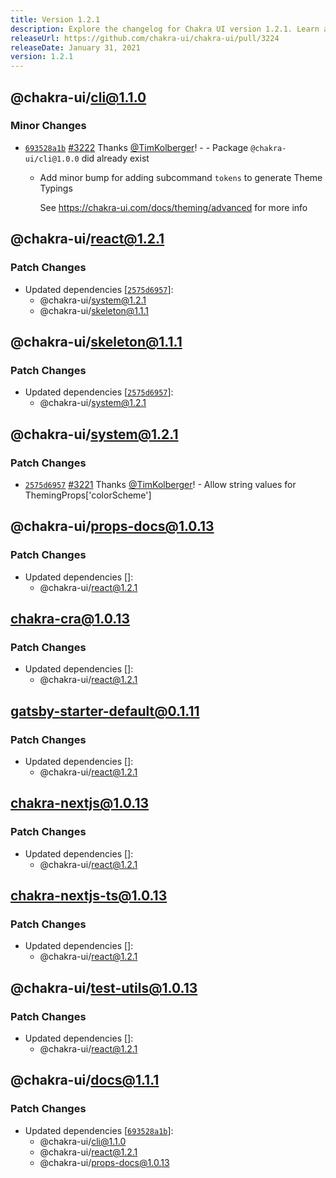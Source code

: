 ```yaml
---
title: Version 1.2.1
description: Explore the changelog for Chakra UI version 1.2.1. Learn about the latest features, bug fixes, and improvements.
releaseUrl: https://github.com/chakra-ui/chakra-ui/pull/3224
releaseDate: January 31, 2021
version: 1.2.1
---
```



## @chakra-ui/cli@1.1.0

### Minor Changes

-   [`693528a1b`](https://github.com/chakra-ui/chakra-ui/commit/693528a1b73af2eeb462371a61ff2957c6f65810) [#3222](https://github.com/chakra-ui/chakra-ui/pull/3222) Thanks [@TimKolberger](https://github.com/TimKolberger)! - - Package `@chakra-ui/cli@1.0.0` did already exist

    -   Add minor bump for adding subcommand `tokens` to generate Theme Typings

        See <https://chakra-ui.com/docs/theming/advanced> for more info

 ## @chakra-ui/react@1.2.1

### Patch Changes

-   Updated dependencies
    \[[`2575d6957`](https://github.com/chakra-ui/chakra-ui/commit/2575d6957feb6da82775aacf6fe633b50ca3f81e)]:
    -   @chakra-ui/system@1.2.1
    -   @chakra-ui/skeleton@1.1.1

 ## @chakra-ui/skeleton@1.1.1

### Patch Changes

-   Updated dependencies
    \[[`2575d6957`](https://github.com/chakra-ui/chakra-ui/commit/2575d6957feb6da82775aacf6fe633b50ca3f81e)]:
    -   @chakra-ui/system@1.2.1

 ## @chakra-ui/system@1.2.1

### Patch Changes

-   [`2575d6957`](https://github.com/chakra-ui/chakra-ui/commit/2575d6957feb6da82775aacf6fe633b50ca3f81e)
    [#3221](https://github.com/chakra-ui/chakra-ui/pull/3221) Thanks
    [@TimKolberger](https://github.com/TimKolberger)! - Allow string values for
    ThemingProps['colorScheme']

 ## @chakra-ui/props-docs@1.0.13

### Patch Changes

-   Updated dependencies \[]:
    -   @chakra-ui/react@1.2.1

 ## chakra-cra@1.0.13

### Patch Changes

-   Updated dependencies \[]:
    -   @chakra-ui/react@1.2.1

 ## gatsby-starter-default@0.1.11

### Patch Changes

-   Updated dependencies \[]:
    -   @chakra-ui/react@1.2.1

 ## chakra-nextjs@1.0.13

### Patch Changes

-   Updated dependencies \[]:
    -   @chakra-ui/react@1.2.1

 ## chakra-nextjs-ts@1.0.13

### Patch Changes

-   Updated dependencies \[]:
    -   @chakra-ui/react@1.2.1

 ## @chakra-ui/test-utils@1.0.13

### Patch Changes

-   Updated dependencies \[]:
    -   @chakra-ui/react@1.2.1

 ## @chakra-ui/docs@1.1.1

### Patch Changes

-   Updated dependencies
    \[[`693528a1b`](https://github.com/chakra-ui/chakra-ui/commit/693528a1b73af2eeb462371a61ff2957c6f65810)]:
    -   @chakra-ui/cli@1.1.0
    -   @chakra-ui/react@1.2.1
    -   @chakra-ui/props-docs@1.0.13
